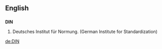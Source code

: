 ==English==

==={{Abbreviation}}===
'''DIN'''
# Deutsches Institut für Normung. (German Institute for Standardization)

[[de:DIN]]